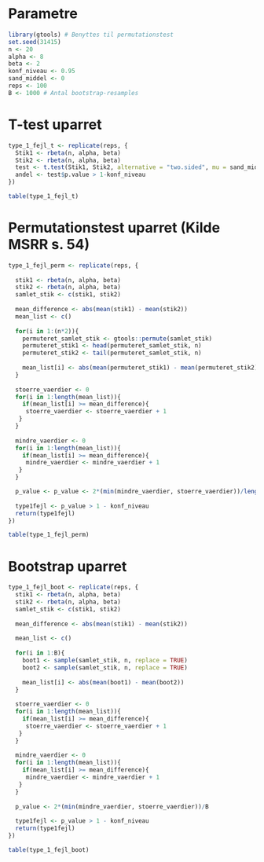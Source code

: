 # Parametre

```r
library(gtools) # Benyttes til permutationstest
set.seed(31415)
n <- 20
alpha <- 8
beta <- 2
konf_niveau <- 0.95
sand_middel <- 0
reps <- 100
B <- 1000 # Antal bootstrap-resamples
```

# T-test uparret

```r
type_1_fejl_t <- replicate(reps, {
  Stik1 <- rbeta(n, alpha, beta)
  Stik2 <- rbeta(n, alpha, beta)
  test <- t.test(Stik1, Stik2, alternative = "two.sided", mu = sand_middel, conf.level = konf_niveau)
  andel <- test$p.value > 1-konf_niveau
})

table(type_1_fejl_t)
```

# Permutationstest uparret (Kilde MSRR s. 54)

```r
type_1_fejl_perm <- replicate(reps, {
  
  stik1 <- rbeta(n, alpha, beta)
  stik2 <- rbeta(n, alpha, beta)
  samlet_stik <- c(stik1, stik2) 
  
  mean_difference <- abs(mean(stik1) - mean(stik2))
  mean_list <- c()
  
  for(i in 1:(n*2)){
    permuteret_samlet_stik <- gtools::permute(samlet_stik)
    permuteret_stik1 <- head(permuteret_samlet_stik, n)
    permuteret_stik2 <- tail(permuteret_samlet_stik, n)
  
    mean_list[i] <- abs(mean(permuteret_stik1) - mean(permuteret_stik2))
  }
  
  stoerre_vaerdier <- 0
  for(i in 1:length(mean_list)){
    if(mean_list[i] >= mean_difference){
     stoerre_vaerdier <- stoerre_vaerdier + 1
   }
  }
  
  mindre_vaerdier <- 0
  for(i in 1:length(mean_list)){
    if(mean_list[i] >= mean_difference){
     mindre_vaerdier <- mindre_vaerdier + 1
   }
  }

  p_value <- p_value <- 2*(min(mindre_vaerdier, stoerre_vaerdier))/length(mean_list)
  
  type1fejl <- p_value > 1 - konf_niveau
  return(type1fejl)
})

table(type_1_fejl_perm)
```

# Bootstrap uparret

```r
type_1_fejl_boot <- replicate(reps, {
  stik1 <- rbeta(n, alpha, beta)
  stik2 <- rbeta(n, alpha, beta)
  samlet_stik <- c(stik1, stik2)
  
  mean_difference <- abs(mean(stik1) - mean(stik2))
  
  mean_list <- c()
  
  for(i in 1:B){
    boot1 <- sample(samlet_stik, n, replace = TRUE)
    boot2 <- sample(samlet_stik, n, replace = TRUE)
    
    mean_list[i] <- abs(mean(boot1) - mean(boot2))
  }
  
  stoerre_vaerdier <- 0
  for(i in 1:length(mean_list)){
    if(mean_list[i] >= mean_difference){
     stoerre_vaerdier <- stoerre_vaerdier + 1
   }
  }
  
  mindre_vaerdier <- 0
  for(i in 1:length(mean_list)){
    if(mean_list[i] >= mean_difference){
     mindre_vaerdier <- mindre_vaerdier + 1
   }
  }
  
  p_value <- 2*(min(mindre_vaerdier, stoerre_vaerdier))/B
  
  type1fejl <- p_value > 1 - konf_niveau
  return(type1fejl)
})

table(type_1_fejl_boot)
```


























